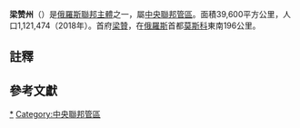 {{Infobox Russian federal subject
|name=梁赞州
|ru_name=Рязанская область
|image_map=Map of Russia - Ryazan Oblast.svg
|coordinates = {{coord|54|24|N|40|36|E|type:adm1st_region:RU|display=inline,title}}
|image_coa=Coat of arms of Ryazan Oblast.svg
|coa_caption={{link-ru|梁赞州州徽|Герб Рязанской области|州徽}}
|image_flag=Flag of Ryazan Oblast.svg
|flag_caption={{link-ru|梁赞州州旗|Флаг Рязанской области|州旗}}
|anthem=无
|anthem_ref=<ref name="Anthem">Article 7 of the Charter of Ryazan Oblast states that the oblast may have an anthem, providing a law is adopted to that effect. As of 2015, no such law is in place. The [http://ryazangov.ru/ryazan/symbolism/gerb_ryazan/ Symbols section on the Ryazan Oblast's official website] also does not include an anthem.</ref>
|holiday
|holiday_ref
|political_status=州
|political_status_link=州 (俄罗斯)
|federal_district=[[中央联邦管区|中央联邦管区]]
|economic_region=[[中央经济地区|中央经济地区]]
|adm_ctr_type=行政中心
|adm_ctr_name=[[梁赞|梁赞]]
|adm_ctr_name_ref=<ref name="AdmCtr">Charter of Ryazan Oblast, Article 9</ref>
|pop_2010census=1154114
|pop_2010census_rank=45th
|urban_pop_2010census=70.9%
|rural_pop_2010census=29.1%
|pop_2010census_ref=<ref name="2010Census" />
|pop_density
|pop_density_as_of
|pop_density_ref
|pop_latest=1135916
|pop_latest_date=January 2015
|pop_latest_ref=<ref name="2015Est">Ryazan Oblast Territorial Branch of the [[Russian_Federal_State_Statistics_Service|Federal State Statistics Service]]. [http://ryazan.gks.ru/wps/wcm/connect/rosstat_ts/ryazan/resources/c060cc004712f331bb97bb87789c42f5/%D0%9F%D1%80%D0%B5%D0%B4%D0%B2%D0%B0%D1%80%D0%B8%D1%82%D0%B5%D0%BB%D1%8C%D0%BD%D0%B0%D1%8F+%D0%BE%D1%86%D0%B5%D0%BD%D0%BA%D0%B0+%D1%87%D0%B8%D1%81%D0%BB%D0%B5%D0%BD%D0%BD%D0%BE%D1%81%D1%82%D0%B8+%D0%BD%D0%B0%D1%81%D0%B5%D0%BB%D0%B5%D0%BD%D0%B8%D1%8F+%D0%BD%D0%B0+1+%D1%8F%D0%BD%D0%B2%D0%B0%D1%80%D1%8F+2015+%D0%B3%D0%BE%D0%B4%D0%B0.xls Предварительная оценка численности населения на 1 января 2015 г. и в среднем за 2014 год] {{ru icon}}</ref>
|area_km2=39600
|area_km2_rank=58th
|established_date=September 26, 1937
|established_date_ref=<ref name="Established">Resolution of September 26, 1937</ref>
|license_plates=62
|ISO=RU-RYA
|gov_as_of=February 2017
|leader_title=[[梁赞州州长|州长]]
|leader_title_ref=<ref name="HeadLegis">Charter of Ryazan Oblast, Article 27</ref>
|leader_name={{link-ru|帕维尔·维克托罗维奇·马尔科夫|Малков, Павел Викторович|帕维尔·马尔科夫}}（代理）
|leader_name_ref=
|legislature={{link-ru|梁赞州杜马|Рязанская областная дума}}
|legislature_ref=<ref name="HeadLegis" />
|website=http://www.ryazangov.ru
|website_ref
|date=February 2017
}}
'''梁赞州'''（{{lang-rus|Рязанская область|Ryazanskaya oblast}}）是[[俄羅斯聯邦主體|俄羅斯聯邦主體]]之一，屬[[中央聯邦管區|中央聯邦管區]]。面積39,600平方公里，人口1,121,474（2018年）。首府[[梁贊|梁贊]]，在[[俄羅斯|俄羅斯]]首都[[莫斯科|莫斯科]]東南196公里。

==註釋==
{{NoteFoot}}

==參考文獻==
{{Commonscat|Ryazan Oblast}}
{{reflist}}
{{Ryazan Oblast}}
{{rossija}}
{{Authority control}}
[[Category:梁贊州|*]]
[[Category:中央聯邦管區|Category:中央聯邦管區]]